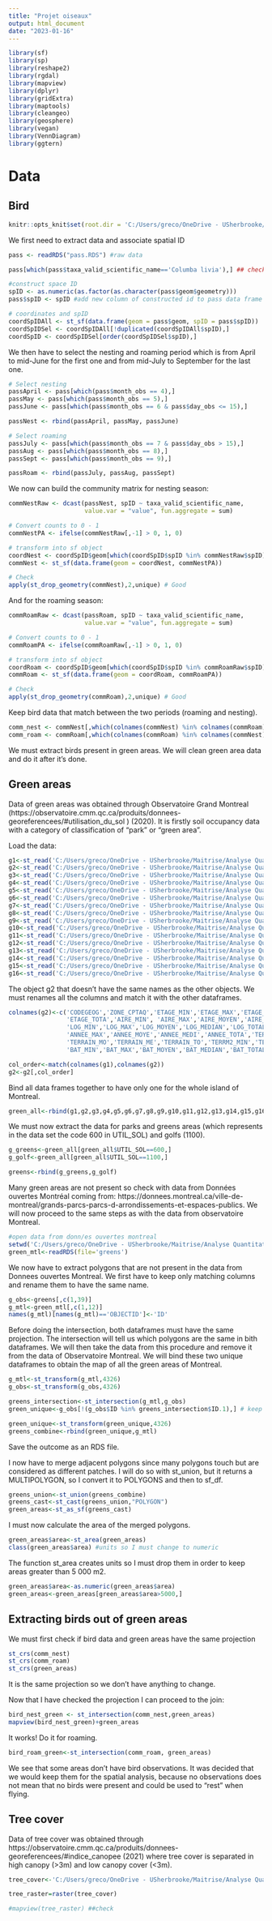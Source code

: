 ```yaml
---
title: "Projet oiseaux"
output: html_document
date: "2023-01-16"
---
```

```r
library(sf)
library(sp)
library(reshape2)
library(rgdal)
library(mapview)
library(dplyr)
library(gridExtra)
library(maptools)
library(cleangeo)
library(geosphere)
library(vegan)
library(VennDiagram)
library(ggtern)
```


# Data

## Bird


```r
knitr::opts_knit$set(root.dir = 'C:/Users/greco/OneDrive - USherbrooke/Maitrise/Analyse Quantitative des données BIO6077/Projet final/data/bird')
```


We first need to extract data and associate spatial ID 
```r
pass <- readRDS("pass.RDS") #raw data

pass[which(pass$taxa_valid_scientific_name=='Columba livia'),] ## check if there is pigeons 

#construct space ID
spID <- as.numeric(as.factor(as.character(pass$geom$geometry)))
pass$spID <- spID #add new column of constructed id to pass data frame 

# coordinates and spID
coordSpIDAll <- st_sf(data.frame(geom = pass$geom, spID = pass$spID)) 
coordSpIDSel <- coordSpIDAll[!duplicated(coordSpIDAll$spID),]
coordSpID <- coordSpIDSel[order(coordSpIDSel$spID),]
```

We then have to select the nesting and roaming period which is from April to mid-June for the first one and from mid-July to September for the last one. 
```r
# Select nesting
passApril <- pass[which(pass$month_obs == 4),]
passMay <- pass[which(pass$month_obs == 5),]
passJune <- pass[which(pass$month_obs == 6 & pass$day_obs <= 15),]

passNest <- rbind(passApril, passMay, passJune)

# Select roaming
passJuly <- pass[which(pass$month_obs == 7 & pass$day_obs > 15),]
passAug <- pass[which(pass$month_obs == 8),]
passSept <- pass[which(pass$month_obs == 9),]

passRoam <- rbind(passJuly, passAug, passSept)
```

We now can build the community matrix for nesting season:
```r

commNestRaw <- dcast(passNest, spID ~ taxa_valid_scientific_name,
                     value.var = "value", fun.aggregate = sum)

# Convert counts to 0 - 1
commNestPA <- ifelse(commNestRaw[,-1] > 0, 1, 0)

# transform into sf object
coordNest <- coordSpID$geom[which(coordSpID$spID %in% commNestRaw$spID)]
commNest <- st_sf(data.frame(geom = coordNest, commNestPA)) 

# Check
apply(st_drop_geometry(commNest),2,unique) # Good
```

And for the roaming season:
```r
commRoamRaw <- dcast(passRoam, spID ~ taxa_valid_scientific_name,
                     value.var = "value", fun.aggregate = sum)

# Convert counts to 0 - 1
commRoamPA <- ifelse(commRoamRaw[,-1] > 0, 1, 0)

# transform into sf object
coordRoam <- coordSpID$geom[which(coordSpID$spID %in% commRoamRaw$spID)]
commRoam <- st_sf(data.frame(geom = coordRoam, commRoamPA)) 

# Check
apply(st_drop_geometry(commRoam),2,unique) # Good
```

Keep bird data that match between the two periods (roaming and nesting). 
```r
comm_nest <- commNest[,which(colnames(commNest) %in% colnames(commRoam))]
comm_roam <- commRoam[,which(colnames(commRoam) %in% colnames(commNest))]
```


We must extract birds present in green areas. We will clean green area data and do it after it's done. 

## Green areas

Data of green areas was obtained through Observatoire Grand Montreal (https://observatoire.cmm.qc.ca/produits/donnees-georeferencees/#utilisation_du_sol ) (2020). It is firstly soil occupancy data with a category of classification of "park" or "green area". 

Load the data: 
```r
g1<-st_read('C:/Users/greco/OneDrive - USherbrooke/Maitrise/Analyse Quantitative des données BIO6077/Projet final/data/Environmental variables/green spaces/raw/66007-US-2020')
g2<-st_read('C:/Users/greco/OneDrive - USherbrooke/Maitrise/Analyse Quantitative des données BIO6077/Projet final/data/Environmental variables/green spaces/raw/66023-US-2020')
g3<-st_read('C:/Users/greco/OneDrive - USherbrooke/Maitrise/Analyse Quantitative des données BIO6077/Projet final/data/Environmental variables/green spaces/raw/66032-US-2020')
g4<-st_read('C:/Users/greco/OneDrive - USherbrooke/Maitrise/Analyse Quantitative des données BIO6077/Projet final/data/Environmental variables/green spaces/raw/66047-US-2020')
g5<-st_read('C:/Users/greco/OneDrive - USherbrooke/Maitrise/Analyse Quantitative des données BIO6077/Projet final/data/Environmental variables/green spaces/raw/66058-US-2020')
g6<-st_read('C:/Users/greco/OneDrive - USherbrooke/Maitrise/Analyse Quantitative des données BIO6077/Projet final/data/Environmental variables/green spaces/raw/66062-US-2020')
g7<-st_read('C:/Users/greco/OneDrive - USherbrooke/Maitrise/Analyse Quantitative des données BIO6077/Projet final/data/Environmental variables/green spaces/raw/66072-US-2020')
g8<-st_read('C:/Users/greco/OneDrive - USherbrooke/Maitrise/Analyse Quantitative des données BIO6077/Projet final/data/Environmental variables/green spaces/raw/66087-US-2020')
g9<-st_read('C:/Users/greco/OneDrive - USherbrooke/Maitrise/Analyse Quantitative des données BIO6077/Projet final/data/Environmental variables/green spaces/raw/66092-US-2020')
g10<-st_read('C:/Users/greco/OneDrive - USherbrooke/Maitrise/Analyse Quantitative des données BIO6077/Projet final/data/Environmental variables/green spaces/raw/66097-US-2020')
g11<-st_read('C:/Users/greco/OneDrive - USherbrooke/Maitrise/Analyse Quantitative des données BIO6077/Projet final/data/Environmental variables/green spaces/raw/66102-US-2020')
g12<-st_read('C:/Users/greco/OneDrive - USherbrooke/Maitrise/Analyse Quantitative des données BIO6077/Projet final/data/Environmental variables/green spaces/raw/66107-US-2020')
g13<-st_read('C:/Users/greco/OneDrive - USherbrooke/Maitrise/Analyse Quantitative des données BIO6077/Projet final/data/Environmental variables/green spaces/raw/66112-US-2020')
g14<-st_read('C:/Users/greco/OneDrive - USherbrooke/Maitrise/Analyse Quantitative des données BIO6077/Projet final/data/Environmental variables/green spaces/raw/66117-US-2020')
g15<-st_read('C:/Users/greco/OneDrive - USherbrooke/Maitrise/Analyse Quantitative des données BIO6077/Projet final/data/Environmental variables/green spaces/raw/66127-US-2020')
g16<-st_read('C:/Users/greco/OneDrive - USherbrooke/Maitrise/Analyse Quantitative des données BIO6077/Projet final/data/Environmental variables/green spaces/raw/66142-US-2020')

```


The object g2 that doesn't have the same names as the other objects. We must renames all the columns and match it with the other dataframes. 

```r
colnames(g2)<-c('CODEGEOG','ZONE_CPTAQ','ETAGE_MIN','ETAGE_MAX','ETAGE_MOYE','ETAGE_MEDI',
                'ETAGE_TOTA','AIRE_MIN', 'AIRE_MAX','AIRE_MOYEN','AIRE_MEDIA','AIRE_TOTAL',
                'LOG_MIN','LOG_MAX','LOG_MOYEN','LOG_MEDIAN','LOG_TOTAL','ANNEE_MIN',
                'ANNEE_MAX','ANNEE_MOYE','ANNEE_MEDI','ANNEE_TOTA','TERRAIN_MI', 'TERRAIN_MA',
                'TERRAIN_MO','TERRAIN_ME','TERRAIN_TO','TERRM2_MIN','TERRM2_MAX','TERRM2_MOY','TERRM2_MED',
                'BAT_MIN','BAT_MAX','BAT_MOYEN','BAT_MEDIAN','BAT_TOTAL','ID','UTIL_SOL','geometry')

col_order<-match(colnames(g1),colnames(g2))
g2<-g2[,col_order]
```
Bind all data frames together to have only one for the whole island of Montreal.
```r
green_all<-rbind(g1,g2,g3,g4,g5,g6,g7,g8,g9,g10,g11,g12,g13,g14,g15,g16)
```

We must now extract the data for parks and greens areas (which represents in the data set the code 600 in UTIL_SOL) and golfs (1100).

```r
g_greens<-green_all[green_all$UTIL_SOL==600,] 
g_golf<-green_all[green_all$UTIL_SOL==1100,]

greens<-rbind(g_greens,g_golf)

```
Many green areas are not present so check with data from Données ouvertes Montréal coming from: https://donnees.montreal.ca/ville-de-montreal/grands-parcs-parcs-d-arrondissements-et-espaces-publics. We will now proceed to the same steps as with the data from observatoire Montreal.

```r
#open data from donn/es ouvertes montreal
setwd('C:/Users/greco/OneDrive - USherbrooke/Maitrise/Analyse Quantitative des données BIO6077/Projet final/data/Environmental variables/green spaces')
green_mtl<-readRDS(file='greens')
```
We now have to extract polygons that are not present in the data from Donnees ouvertes Montreal. We first have to keep only matching columns and rename them to have the same name.
```r
g_obs<-greens[,c(1,39)]
g_mtl<-green_mtl[,c(1,12)]
names(g_mtl)[names(g_mtl)=='OBJECTID']<-'ID' 
```
Before doing the intersection, both dataframes must have the same projection. The intersection will tell us which polygons are the same in bith dataframes. We will then take the data from this procedure and remove it from the data of Observatoire Montreal. We will bind these two unique dataframes to obtain the map of all the green areas of Montreal. 
```r
g_mtl<-st_transform(g_mtl,4326)
g_obs<-st_transform(g_obs,4326)

greens_intersection<-st_intersection(g_mtl,g_obs)
green_unique<-g_obs[!(g_obs$ID %in% greens_intersection$ID.1),] # keep only one o the two IDs

green_unique<-st_transform(green_unique,4326)
greens_combine<-rbind(green_unique,g_mtl)
```
Save the outcome as an RDS file.

I now have to merge adjacent polygons since many polygons touch but are considered as different patches. I will do so with st_union, but it returns a MULTIPOLYGON, so I convert it to POLYGONS and then to sf_df.

```r
greens_union<-st_union(greens_combine)
greens_cast<-st_cast(greens_union,"POLYGON") 
green_areas<-st_as_sf(greens_cast)
```

I must now calculate the area of the merged polygons.
```r
green_areas$area<-st_area(green_areas)
class(green_areas$area) #units so I must change to numeric
```
The function st_area creates units so I must drop them in order to keep areas greater than 5 000 m2.

```r
green_areas$area<-as.numeric(green_areas$area)
green_areas<-green_areas[green_areas$area>5000,]
```

## Extracting birds out of green areas

We must first check if bird data and green areas have the same projection
```r
st_crs(comm_nest)
st_crs(comm_roam)
st_crs(green_areas)
```
It is the same projection so we don't have anything to change.

Now that I have checked the projection I can proceed to the join:
```r
bird_nest_green <- st_intersection(comm_nest,green_areas)
mapview(bird_nest_green)+green_areas

```
It works! Do it for roaming. 

```r
bird_roam_green<-st_intersection(comm_roam, green_areas)

```
We see that some areas don't have bird observations. It was decided that we would keep them for the spatial analysis, because no observations does not mean that no birds were present and could be used to "rest" when flying. 

## Tree cover 

Data of tree cover was obtained through https://observatoire.cmm.qc.ca/produits/donnees-georeferencees/#indice_canopee (2021) where tree cover is separated in high canopy (>3m) and low canopy cover (<3m). 

```r

tree_cover<-'C:/Users/greco/OneDrive - USherbrooke/Maitrise/Analyse Quantitative des données BIO6077/Projet final/data/Environmental variables/tree cover/660_IndiceCanopee_2021.tif'

tree_raster=raster(tree_cover)

#mapview(tree_raster) ##check 
```





